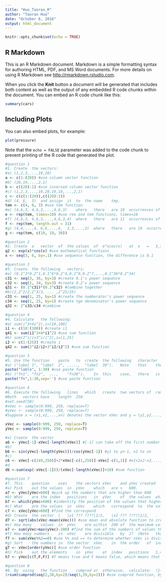 ```yaml
---
title: "Huo_Taoran_R"
author: "Taoran Huo"
date: "October 6, 2016"
output: html_document
---
```


```r
knitr::opts_chunk$set(echo = TRUE)
```

## R Markdown

This is an R Markdown document. Markdown is a simple formatting syntax for authoring HTML, PDF, and MS Word documents. For more details on using R Markdown see <http://rmarkdown.rstudio.com>.

When you click the **Knit** button a document will be generated that includes both content as well as the output of any embedded R code chunks within the document. You can embed an R code chunk like this:

```r
summary(cars)
```

## Including Plots

You can also embed plots, for example:

```r
plot(pressure)
```

Note that the `echo = FALSE` parameter was added to the code chunk to prevent printing of the R code that generated the plot.
```r
#question 1
#1. Create	the	vectors:	
#a) (1,2,3,...,19,20)
a <- c(1:(20)) #use column vector function
#b) (20,19,...,2,1)
b <- c((20):1) #use inversed column vector function
#c) (1,2,3,...,19,20,19,18,...,2,1)	
c <- c(c(1:(20)),c((20):1))
#d) (4,	6,	3)	and	assign	it	to	the	name	tmp.	
tem <- c(4, 6, 3) #use tem function
#e) (4,6,3,	4,6,3,...,4,6,3)	where	there	are	10	occurrences	of	4.
e <- rep(tem, times=10) #use reo and tem functions, times=10
#f) (4,6,3,	4,6,3,...,4,6,3,4)	where	there	are	11	occurrences	of	4,	10	occurrences	of	6	and	10	occurrences	of	3.	
f <- rep(tem, length.out = 31)
#g) (4,4,...,4,	6,6,...,6,	3,3,...,3)	where	there	are	10	occurrences	of	4,	20	occurrences	of	6	and	30	occurrences	of	3.	
g <- rep(tem, c(10, 10, 30))
```

```r
#question 2
#2. Create	a	vector	of	the	values	of	e^xcos(x)	at	x	=	3,3.1,3.2,...,5.9,6.	
q2 <- exp(x)*cos(x) #use mathematical functions
x <- seq(3, 6, by=.1) #use sequence function, the difference is 0.1
```

```r
#question 3
#3. Create	the	following	vectors:	
#a) (0.1^3*0.2^1,0.1^6*0.2^4,0.1^9,0.2^7,...,0.1^36*0.2^34)	
c31 <- seq(3, 36, by=3) #create 0.1's power sequence 
c32 <- seq(1, 34, by=3) #create 0.2's power sequence
q31 <- (0.1^c31)*(0.2^c32) #combine together
#b)(2,2^2/2,2^3/3, ... ,2^25/25)
c33 <- seq(1, 25, by=1) #create the numberator's power sequence
c34 <- seq(1, 25, by=1) #create tge denominator's power sequence
q32 <- 2^c33/c34 #combine
```

```r
#question 4
#4. Calculate	the	following:	
#a) sum(i^3+4i^2),i=[10,100]
i1 <- c(10:(100)) #create i1
q41 <- sum(i1^3+4*i1^2) #use sum function
#b) sum(2^i/i+3^i/i^2),i=[1,25]
i2 <- c(1:(25)) #create i
q42 <- sum(2^i2/i2+3^i2/i2^2) #use sum function
```

```r
#question 5
#5. Use	the	function	paste	to	create	the	following	character	vectors	of	length	30
#a) ("label	1",	"label	2",	.....,	"label	30").	Note	that	there	is	a	single	space	between	label	and	the	number	following.	
paste("lable", 1:30) #use paste function
#b) ("fn1",	"fn2",	...,	"fn30").	In	this	case,	there	is	no	space	between	fn	and	the	number	following.	
paste("fn",1:30,sep='') #use paste function
```

```r
#question 6
#6. Execute	the	following	lines	which	create	two	vectors	of	random	integers which	are	chosen	with	replacement	from	the	integers	0,	1,	.	.	.	,	999.
#Both	vectors	have	length	250.	
#set.seed(50) 
#xVec <- sample(0:999, 250, replace=T) 
#yVec <- sample(0:999, 250, replace=T)  
#Suppose x = (x1,x2,...,xn) denotes the vector xVec and y = (y1,y2,...,yn) denotes the vector yVec. 

xVec <- sample(0:999, 250, replace=T)
yVec <- sample(0:999, 250, replace=T)

#a) Create	the	vector
a6 <- yVec[-1]-xVec[-length(xVec)] #[-1] can take off the first number
#b)
b6 <- sin(yVec[-length(yVec)])/cos(yVec[-1]) #y1 to yn-1, x2 to xn
#c)
c6 <- xVec[-c(249,250)]+2*xVec[-c(1,250)]-xVec[-c(1,2)] #x1+2x2-x3,...,xn-2+2xn-1-xn
#d
d6 <-sum(exp(-xVec[-1]))/(xVec[-length(xVec)]+10) #sum function
```

```r
#question 7
#7. This	question	uses	the	vectors	xVec	and	yVec created	in	the	previous	question	and	the	functions	sort,	order,	mean,	sqrt,	sum	and	abs.	
#a) Pick	out	the	values	in	yVec	which	are	>	600.	
a7 <- yVec[yVec>600] #pick up the numbers that are higher than 600
#b) What	are	the	index	positions	in	yVec	of	the	values	which	are	>	600?
b7 <- which(yVec>600) #indentity the position of the values that higher than 600
#c) What	are	the	values	in	xVec	which	correspond	to	the	values	in	yVec	which	are	>	600?	(By	correspond,	we	mean	at	the	same	index	positions.
c7 <- xVec[yVec>600] #find the correspond
#d) Create	the	vector	(	|x1	???	????|1/2,	|x2	???	????|1/2,	.	.	.	,	|xn	???	????|1/2)	where	????	denotes	the	mean	of	the	vector	x	=	(x1,x2,...,xn).
d7 <- sqrt(abs(xVec-mean(xVec))) #use mean and absolute function to create the sequence
#e) How	many	values	in	yVec	are	within	200	of	the	maximum	value	of	the	terms	in	yVec?	
e7 <- sum(yVec>max(yVec)-200) #find the sum of the numbers of values that meeted requirement
#f) How	many numbers	in	xVec	are	divisible	by	2?	(Note	that	the	mod	operator	is	denoted	%%.)
f7 <- sum(xVec%%2==0) #use %% and == to determine whether xVec is divisible
#g) Sort	the	numbers	in	the	vector	xVec	in	the	order	of	increasing	values	in	yVec.
g7 <- xVec[order(yVec)] #use order function
#h) Pick	out	the	elements	in	yVec	at	index	positions	1,4,7,10,13,.	
h7 <- yVec[c(T,F,F)] #T means true and F means false, which means that only pick up the first, fourth, seventh... number
```

```r
#question 8
#8. By	using	the	function	cumprod	or	otherwise,	calculate:	(1+2/3+2*4/3???5+2*4*6/3???5???7+???+2*4*...38/3*5*...39)
1+sum(cumprod(seq(2,38,by=2)/seq(3,39,by=2))) #use cumprod function, by adding up the numbers gradually
```






